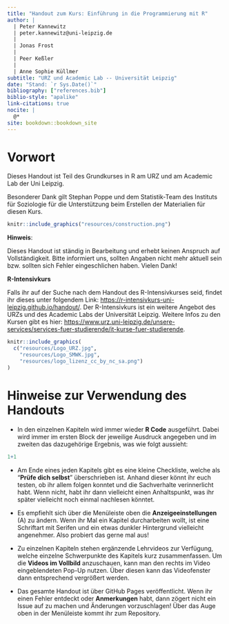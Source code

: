 ```yaml
--- 
title: "Handout zum Kurs: Einführung in die Programmierung mit R"
author: |
  | Peter Kannewitz 
  | peter.kannewitz@uni-leipzig.de
  |
  | Jonas Frost
  |
  | Peer Keßler
  |
  | Anne Sophie Küllmer
subtitle: "URZ und Academic Lab -- Universität Leipzig"
date: "Stand: `r Sys.Date()`"
bibliography: ["references.bib"]
biblio-style: "apalike"
link-citations: true
nocite: |
  @*
site: bookdown::bookdown_site
---
```


# Vorwort {-}

Dieses Handout ist Teil des Grundkurses in R am URZ und am Academic Lab der Uni Leipzig.

Besonderer Dank gilt Stephan Poppe und dem Statistik-Team des Instituts für Soziologie
für die Unterstützung beim Erstellen der Materialien für diesen Kurs.


```r
knitr::include_graphics("resources/construction.png")
```

**Hinweis**:

Dieses Handout ist ständig in Bearbeitung und erhebt keinen Anspruch auf Vollständigkeit. Bitte informiert uns,
sollten Angaben nicht mehr aktuell sein bzw. sollten sich Fehler eingeschlichen haben. Vielen Dank!

**R-Intensivkurs**

Falls ihr auf der Suche nach dem Handout des R-Intensivkurses seid, findet ihr dieses unter folgendem Link: <https://r-intensivkurs-uni-leipzig.github.io/handout/>. Der R-Intensivkurs ist ein weitere Angebot des URZs und des Academic Labs der Universität Leipzig. Weitere Infos zu den Kursen gibt es hier: <https://www.urz.uni-leipzig.de/unsere-services/services-fuer-studierende/it-kurse-fuer-studierende>.

```r
knitr::include_graphics(
  c("resources/Logo_URZ.jpg",
    "resources/Logo_SMWK.jpg",
    "resources/logo_lizenz_cc_by_nc_sa.png")
)
```




# Hinweise zur Verwendung des Handouts {-}

- In den einzelnen Kapiteln wird immer wieder **R Code** ausgeführt. Dabei wird immer im ersten Block der jeweilige Ausdruck angegeben und im zweiten das dazugehörige Ergebnis, was wie folgt aussieht:

```r
1+1
``` 

- Am Ende eines jeden Kapitels gibt es eine kleine Checkliste, welche als "**Prüfe dich selbst**" überschrieben ist. Anhand dieser könnt ihr euch testen, ob ihr allem folgen konntet und die Sachverhalte verinnerlicht habt. Wenn nicht, habt ihr dann vielleicht einen Anhaltspunkt, was ihr später vielleicht noch einmal nachlesen könntet.

- Es empfiehlt sich über die Menüleiste oben die **Anzeigeeinstellungen** (A) zu ändern. Wenn ihr Mal ein Kapitel durcharbeiten wollt, ist eine Schriftart mit Serifen und ein etwas dunkler Hintergrund vielleicht angenehmer. Also probiert das gerne mal aus!

- Zu einzelnen Kapiteln stehen ergänzende Lehrvideos zur Verfügung, welche einzelne Schwerpunkte des Kapitels kurz zusammenfassen. Um die **Videos im Vollbild** anzuschauen, kann man den rechts im Video eingeblendeten Pop-Up nutzen. Über diesen kann das Videofenster dann entsprechend vergrößert werden. 

- Das gesamte Handout ist über GitHub Pages veröffentlicht. Wenn ihr einen Fehler entdeckt oder **Anmerkungen** habt, dann zögert nicht ein Issue auf zu machen und Änderungen vorzuschlagen! Über das Auge oben in der Menüleiste kommt ihr zum Repository.



